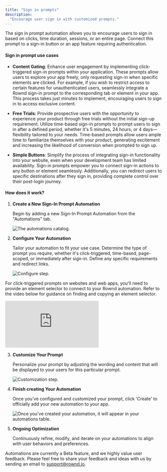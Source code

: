 ```yaml
---
title: "Sign in prompts"
description:
  "Encourage user sign in with customized prompts."
---
```


The sign in prompt automation allows you to encourage users to sign in based on clicks, time duration, sessions, or an entire page. Connect this prompt to a sign-in button or an app feature requiring authentication.

#### Sign in prompt use cases 

* **Content Gating**: Enhance user engagement by implementing click-triggered sign-in prompts within your application. These prompts allow users to explore your app freely, only requesting sign-in when specific elements are clicked. For example, if you wish to restrict access to certain features for unauthenticated users, seamlessly integrate a Rownd sign-in prompt to the corresponding tab or element in your app. This process takes just minutes to implement, encouraging users to sign in to access exclusive content.

* **Free Trials**: Provide prospective users with the opportunity to experience your product through free trials without the initial sign-up requirement. Utilize time-based sign-in prompts to prompt users to sign in after a defined period, whether it's 5 minutes, 24 hours, or 4 days—flexibility tailored to your needs. Time-based prompts allow users ample time to familiarize themselves with your product, generating excitement and increasing the likelihood of conversion when prompted to sign up.

* **Simple Buttons**: Simplify the process of integrating sign-in functionality into your website, even when your development team has limited availability. Sign-in prompts empower you to connect sign-in actions to any button or element seamlessly. Additionally, you can redirect users to specific destinations after they sign in, providing complete control over their post-login journey.


#### How does it work? 

1. **Create a New Sign-In Prompt Automation**

   Begin by adding a new Sign-In Prompt Automation from the "Automations" tab.

   ![The automations catalog.](images/automation-catalog.png)

2. **Configure Your Automation**

   Tailor your automation to fit your use case. Determine the type of prompt you require, whether it's click-triggered, time-based, page-scoped, or immediately after sign-in. Define any specific requirements and redirect links.

     ![Configure step.](images/automation-configure1.png)

  For click-triggered prompts on websites and web apps, you'll need to provide an element selector to connect to your Rownd automation. Refer to the video below for guidance on finding and copying an element selector.

   <div style={{position: "relative", paddingBottom: "67.9245283018868%", height: 0}}><iframe src="https://www.loom.com/share/Finding-Your-Click-Triggered-Element-Selector-bfd68a858b294c27821efed65d94a342?sid=48fe94aa-d856-4533-8c8d-e4e2d6ba23d1" frameborder="0" webkitallowfullscreen mozallowfullscreen allowfullscreen style={{
    "height": "100%",
    "left": "0px",
    "position": "absolute",
    "top": "0px",
    "width": "100%"
}}></iframe></div>

3. **Customize Your Prompt**

   Personalize your prompt by adjusting the wording and content that will be displayed to your users for this particular prompt.
   
     ![Customization step.](images/automation-customize.png)

4. **Finish creating Your Automation**

   Once you've configured and customized your prompt, click 'Create' to officially add your new automation to your app.

   ![Once you've created your automation, it will appear in your automations table.](images/automation-add-success.png)

5. **Ongoing Optimization**

   Continuously refine, modify, and iterate on your automations to align with user behaviors and preferences.





<Info>Automations are currently a Beta feature, and we highly value user feedback. Please feel free to share your feedback and ideas with us by sending an email to support@rownd.io.</Info>




